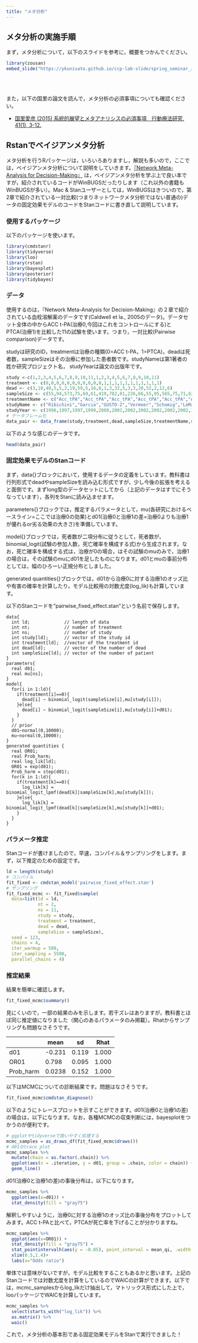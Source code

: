 ```yaml
---
title: "メタ分析"
---
```


## メタ分析の実施手順

まず，メタ分析について，以下のスライドを参考に，概要をつかんでください。

```r
library(zousan)
embed_slide("https://ykunisato.github.io/ccp-lab-slide/spring_seminar_JSSP_2021/meta_analysis/slide.html#1")
```

<br>
<br>




また，以下の国里の論文を読んで，メタ分析の必須事項についても確認ください。

- [国里愛彦 (2015) 系統的展望とメタアナリシスの必須事項　行動療法研究, 41(1), 3-12.](http://jabt.umin.ne.jp/j/activities/pdf/guideline/Kunisato_2015.pdf)

## Rstanでベイジアンメタ分析

メタ分析を行うRパッケージは，いろいろありますし，解説も多いので，ここでは，ベイジアンメタ分析について説明をしていきます。[『Network Meta-Analysis for Decision-Making』](https://www.amazon.co.jp/dp/1118647505/ref=cm_sw_em_r_mt_dp_U_i6l0EbR0Z21F1)
は，ベイジアンメタ分析を学ぶ上で良い本ですが，紹介されているコードがWinBUGSだったりします（これ以外の書籍もWinBUGSが多い）。Mac & Stanユーザーとしては，WinBUGSはきついので，第2章で紹介されている一対比較(つまりネットワークメタ分析ではない普通の)データの固定効果モデルのコードをStanコードに書き直して説明しています。

### 使用するパッケージ

以下のパッケージを使います。

```r
library(cmdstanr)
library(tidyverse)
library(loo)
library(rstan)
library(bayesplot)
library(posterior)
library(tidybayes)
```


### データ

使用するのは，『Network Meta-Analysis for Decision-Making』の２章で紹介されている血栓溶解薬のデータです(Caldwell et la., 2005のデータ)。データセット全体の中からACC t-PA(治療0,今回はこれをコントロールにする)とPTCA(治療1)を比較した11の試験を使います。つまり，一対比較(Pairwise comparison)データです。

studyは研究のID，treatmentは治療の種類(0=ACC t-PA，1=PTCA)，deadは死者数，sampleSizeはその治療に参加した患者数です。studyNameは第1著者の姓か研究プロジェクト名， studyYearは論文の出版年です。

```r
study <-c(1,2,3,4,5,6,7,8,9,10,11,1,2,3,4,5,6,7,8,9,10,11)
treatment <- c(0,0,0,0,0,0,0,0,0,0,0,1,1,1,1,1,1,1,1,1,1,1)
dead <- c(3,10,40,5,5,2,19,59,5,16,8,1,3,32,5,3,3,20,52,2,12,6)
sampleSize <- c(55,94,573,75,69,61,419,782,81,226,66,55,95,565,75,71,62,421,790,81,225,71)
treatmentName <- c("Acc_tPA","Acc_tPA","Acc_tPA","Acc_tPA","Acc_tPA","Acc_tPA","Acc_tPA","Acc_tPA","Acc_tPA","Acc_tPA","Acc_tPA","PTCA","PTCA","PTCA","PTCA","PTCA","PTCA","PTCA","PTCA","PTCA","PTCA","PTCA")
studyName <- c("Ribichini","Garcia","GUSTO-2","Vermeer","Schomig","LeMay","Bonnefoy","Andersen","Kastrati","Aversano","Grines","Ribichini","Garcia","GUSTO-2","Vermeer","Schomig","LeMay","Bonnefoy","Andersen","Kastrati","Aversano","Grines")
studyYear <- c(1996,1997,1997,1999,2000,2001,2002,2002,2002,2002,2002,1996,1997,1997,1999,2000,2001,2002,2002,2002,2002,2002)
# データフレーム化
data_pair <- data_frame(study,treatment,dead,sampleSize,treatmentName,studyName,studyYear)
```

以下のような感じのデータです。
```r
head(data_pair)
```

### 固定効果モデルのStanコード

まず，data{}ブロックにおいて，使用するデータの定義をしています。教科書は行列形式でdeadやsampleSizeを読み込む形式ですが，少し今後の拡張を考えると面倒です。まずlong型のデータセットにしてから（上記のデータはすでにそうなっています），各列をStanに読み込ませます。

parameters{}ブロックでは，推定するパラメータとして，mu(各研究におけるベースライン=ここでは治療0の効果)とd01(治療0と治療1の差=治療0よりも治療1が優れるor劣る効果の大きさ)を準備しています。

model{}ブロックでは，死者数が二項分布に従うとして，死者数が，binomial_logit(試験の参加人数，死亡確率を構成する式)から生成されます。なお，死亡確率を構成する式は，治療が0の場合，はその試験のmuのみで，治療1の場合は，その試験のmuにd01を足したものになります。d01とmuの事前分布としては，幅のひろーい正規分布としました。

generated quantities{}ブロックでは，d01から治療0に対する治療1のオッズ比や有害の確率を計算したり，モデル比較用の対数尤度(log_lik)も計算しています。

以下のStanコードを"pairwise_fixed_effect.stan"という名前で保存します。

```
data{
  int ld;             // length of data
  int nt;             // number of treatment
  int ns;             // number of study
  int study[ld];      // vector of the study id 
  int treatment[ld];  //vector of the treatment id
  int dead[ld];       // vector of the number of dead
  int sampleSize[ld]; // vector of the number of patient
}
parameters{
  real d01;
  real mu[ns];
}
model{
  for(i in 1:ld){
    if(treatment[i]==0){
      dead[i] ~ binomial_logit(sampleSize[i],mu[study[i]]);
    }else{
      dead[i] ~ binomial_logit(sampleSize[i],mu[study[i]]+d01);
    }
  }
  // prior
  d01~normal(0,10000);
  mu~normal(0,10000);
}
generated quantities {
  real OR01;
  real Prob_harm;
  real log_lik[ld];
  OR01 = exp(d01);
  Prob_harm = step(d01);
  for(k in 1:ld){
    if(treatment[k]==0){
      log_lik[k] = binomial_logit_lpmf(dead[k]|sampleSize[k],mu[study[k]]);
    }else{
      log_lik[k] = binomial_logit_lpmf(dead[k]|sampleSize[k],mu[study[k]]+d01);
    }
  }
}

```


### パラメータ推定

Stanコードが書けましたので，早速，コンパイル＆サンプリングをします。まず，以下推定のための設定です。

```r
ld = length(study)
# コンパイル
fit_fixed <- cmdstan_model('pairwise_fixed_effect.stan')
# サンプリング
fit_fixed_mcmc <- fit_fixed$sample(
  data=list(ld = ld, 
            nt = 2, 
            ns = 11, 
            study = study, 
            treatment = treatment, 
            dead = dead, 
            sampleSize = sampleSize),
  seed = 123,
  chains = 4,
  iter_warmup = 500,
  iter_sampling = 5500,
  parallel_chains = 4)
```


### 推定結果

結果を簡単に確認します。
```r
fit_fixed_mcmc$summary()
```


見にくいので，一部の結果のみを示します。若干ズレはありますが，教科書とほぼ同じ推定値になりました（関心のあるパラメータのみ掲載）。Rhatからサンプリングも問題なさそうです。

| |mean|sd|Rhat|
|---|---|---|---|
|d01|-0.231|0.119|1.000|
|OR01|0.798|0.095|1.000|
|Prob_harm|0.0238|0.152|1.000|


以下はMCMCについての診断結果です。問題はなさそうです。

```r
fit_fixed_mcmc$cmdstan_diagnose()
```

以下のようにトレースプロットを示すことができます。d01(治療0と治療1の差)の場合は，以下になります。なお，各種MCMCの収束判断には，bayesplotをつかうのが便利です。

```r
# ggplotやtidyverseで扱いやすく処理する
mcmc_samples = as_draws_df(fit_fixed_mcmc$draws())
# d01のtrace plot
mcmc_samples %>%
  mutate(chain = as.factor(.chain)) %>% 
  ggplot(aes(x = .iteration, y = d01, group = .chain, color = chain)) +
  geom_line()
```


d01(治療0と治療1の差)の事後分布は，以下になります。

```r
mcmc_samples %>% 
  ggplot(aes(x=d01)) +
  stat_density(fill = "gray75")
```

解釈しやすいように，治療0に対する治療1のオッズ比の事後分布をプロットしてみます。ACC t-PAと比べて，PTCAが死亡率を下げることが分かりますね。

```r
mcmc_samples %>% 
  ggplot(aes(x=OR01)) +
  stat_density(fill = "gray75") +
  stat_pointintervalh(aes(y = -0.05), point_interval = mean_qi, .width = .95) +
  xlim(0.5,1.4)+
  labs(x="Odds ratio")
```

単体では意味がないですが，モデル比較をすることもあるかと思います。上記のStanコードでは対数尤度を計算をしているのでWAICの計算ができます。以下では，mcmc_samplesからlog_likだけ抽出して，マトリックス形式にした上で，looパッケージでWAICを計算しています。

```r
mcmc_samples %>% 
  select(starts_with("log_lik")) %>% 
  as.matrix() %>% 
  waic()
```


これで，メタ分析の基本形である固定効果モデルをStanで実行できました！